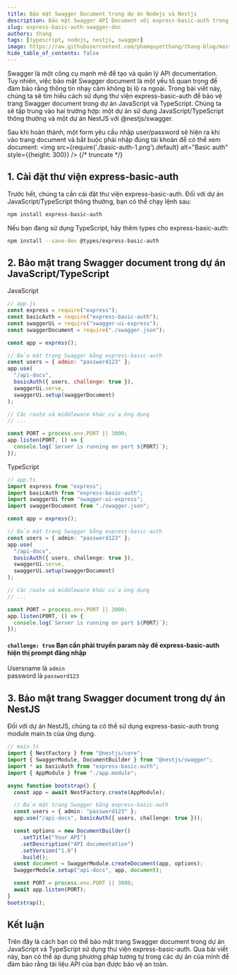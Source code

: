 ```yaml
---
title: Bảo mật Swagger Document trong dự án Nodejs và Nestjs
description: Bảo mật Swagger API Document với express-basic-auth trong dự án Nodejs và Nestjs. Swagger là một công cụ mạnh mẽ để tạo và quản lý API documentation. Tuy nhiên, việc bảo mật Swagger document là một yếu tố quan trọng
slug: express-basic-auth-swagger-doc
authors: thang
tags: [typescript, nodejs, nestjs, swagger]
image: https://raw.githubusercontent.com/phamquyetthang/thang-blog/master/blog/2023-12-23-hello-world-20-ngon-ngu/hello.png
hide_table_of_contents: false
---
```


Swagger là một công cụ mạnh mẽ để tạo và quản lý API documentation. Tuy nhiên, việc bảo mật Swagger document là một yếu tố quan trọng để đảm bảo rằng thông tin nhạy cảm không bị lộ ra ngoài. Trong bài viết này, chúng ta sẽ tìm hiểu cách sử dụng thư viện express-basic-auth để bảo vệ trang Swagger document trong dự án JavaScript và TypeScript. Chúng ta sẽ tập trung vào hai trường hợp: một dự án sử dụng JavaScript/TypeScript thông thường và một dự án NestJS với @nestjs/swagger.

Sau khi hoàn thành, một form yêu cầu nhập user/password sẽ hiện ra khi vào trang document và bắt buộc phải nhập đúng tài khoản để có thể xem document: 
<img  src={require('./basic-auth-1.png').default} alt="Basic auth" style={{height: 300}} />
{/* truncate */}

## 1. Cài đặt thư viện express-basic-auth

Trước hết, chúng ta cần cài đặt thư viện express-basic-auth. Đối với dự án JavaScript/TypeScript thông thường, bạn có thể chạy lệnh sau:

```bash
npm install express-basic-auth
```

Nếu bạn đang sử dụng TypeScript, hãy thêm types cho express-basic-auth:

```bash
npm install --save-dev @types/express-basic-auth
```

## 2. Bảo mật trang Swagger document trong dự án JavaScript/TypeScript

JavaScript

```javascript
// app.js
const express = require("express");
const basicAuth = require("express-basic-auth");
const swaggerUi = require("swagger-ui-express");
const swaggerDocument = require("./swagger.json");

const app = express();

// Bảo mật trang Swagger bằng express-basic-auth
const users = { admin: "password123" };
app.use(
  "/api-docs",
  basicAuth({ users, challenge: true }),
  swaggerUi.serve,
  swaggerUi.setup(swaggerDocument)
);

// Các route và middleware khác của ứng dụng
// ...

const PORT = process.env.PORT || 3000;
app.listen(PORT, () => {
  console.log(`Server is running on port ${PORT}`);
});
```

TypeScript

```typescript
// app.ts
import express from "express";
import basicAuth from "express-basic-auth";
import swaggerUi from "swagger-ui-express";
import swaggerDocument from "./swagger.json";

const app = express();

// Bảo mật trang Swagger bằng express-basic-auth
const users = { admin: "password123" };
app.use(
  "/api-docs",
  basicAuth({ users, challenge: true }),
  swaggerUi.serve,
  swaggerUi.setup(swaggerDocument)
);

// Các route và middleware khác của ứng dụng
// ...

const PORT = process.env.PORT || 3000;
app.listen(PORT, () => {
  console.log(`Server is running on port ${PORT}`);
});
```
#### ``` challenge: true ``` Bạn cần phải truyền param này để express-basic-auth hiện thị prompt đăng nhập
Usersname là ```admin```\
password là ```password123```
## 3. Bảo mật trang Swagger document trong dự án NestJS

Đối với dự án NestJS, chúng ta có thể sử dụng express-basic-auth trong module main.ts của ứng dụng.

```typescript
// main.ts
import { NestFactory } from "@nestjs/core";
import { SwaggerModule, DocumentBuilder } from "@nestjs/swagger";
import * as basicAuth from "express-basic-auth";
import { AppModule } from "./app.module";

async function bootstrap() {
  const app = await NestFactory.create(AppModule);

  // Bảo mật trang Swagger bằng express-basic-auth
  const users = { admin: "password123" };
  app.use("/api-docs", basicAuth({ users, challenge: true }));

  const options = new DocumentBuilder()
    .setTitle("Your API")
    .setDescription("API documentation")
    .setVersion("1.0")
    .build();
  const document = SwaggerModule.createDocument(app, options);
  SwaggerModule.setup("api-docs", app, document);

  const PORT = process.env.PORT || 3000;
  await app.listen(PORT);
}
bootstrap();
```

## Kết luận

Trên đây là cách bạn có thể bảo mật trang Swagger document trong dự án JavaScript và TypeScript sử dụng thư viện express-basic-auth. Qua bài viết này, bạn có thể áp dụng phương pháp tương tự trong các dự án của mình để đảm bảo rằng tài liệu API của bạn được bảo vệ an toàn.
